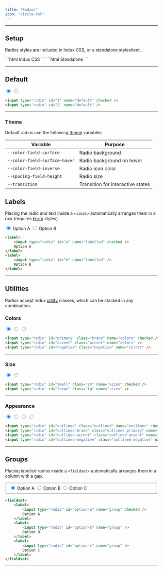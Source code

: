 ```yaml
---
title: "Radios"
icon: "circle-dot"
---
```



---

## Setup

Radios styles are included in Indux CSS, or a standalone stylesheet.

<CodeGroup>
```html Indux CSS
<head>
    <link rel="stylesheet" href="https://cdn.jsdelivr.net/npm/indux/dist/indux.css" />
</head>
```
```html Standalone
<head>
    <link rel="stylesheet" href="https://cdn.jsdelivr.net/npm/indux/dist/indux.theme.css" />
    <link rel="stylesheet" href="https://cdn.jsdelivr.net/npm/indux/dist/indux.radio.css" />
</head>
```
</CodeGroup>

<StyleDisclosure />

---

## Default

<Frame>
    <input type="radio" id="11" name="default" checked />
    <input type="radio" id="22" name="default" />
</Frame>

```html
<input type="radio" id="1" name="default" checked />
<input type="radio" id="2" name="default" />
```

---

### Theme

Default radios use the following [theme](/styles/theme) variables:

| Variable | Purpose |
|----------|---------|
| `--color-field-surface` | Radio background |
| `--color-field-surface-hover` | Radio background on hover |
| `--color-field-inverse` | Radio icon color |
| `--spacing-field-height` | Radio size |
| `--transition` | Transition for interactive states |

## Labels

Placing the radio and text inside a `<label>` automatically arranges them in a row (requires [Form](/elements/forms) styles).


<Frame>
    <label>
        <input type="radio" id="a1"name="labelled" checked />
        Option A
    </label>
    <label>
        <input type="radio" id="b2" name="labelled" />
        Option B
    </label>
</Frame>

```html
<label>
    <input type="radio" id="a" name="labelled" checked />
    Option A
</label>
<label>
    <input type="radio" id="b" name="labelled" />
    Option B
</label>
```

---

## Utilities

Radios accept Indux [utility](/styles/utilities) classes, which can be stacked in any combination.

### Colors

<Frame>
    <input type="radio" id="primary1" class="brand" name="colors" checked />
    <input type="radio" id="accent2" class="accent" name="colors" />
    <input type="radio" id="negative3" class="negative" name="colors" />
</Frame>

```html
<input type="radio" id="primary" class="brand" name="colors" checked />
<input type="radio" id="accent" class="accent" name="colors" />
<input type="radio" id="negative" class="negative" name="colors" />
```

---

### Size

<Frame>
    <input type="radio" id="small1" class="sm" name="sizes" checked />
    <input type="radio" id="large2" class="lg" name="sizes" />
</Frame>

```html
<input type="radio" id="small" class="sm" name="sizes" checked />
<input type="radio" id="large" class="lg" name="sizes" />
```

---

### Appearance

<Frame>
    <input type="radio" id="outlined1" class="outlined" name="outlines" checked />
    <input type="radio" id="outlined-brand2" class="outlined primary" name="outlines" />
    <input type="radio" id="outlined-accent3" class="outlined accent" name="outlines" />
    <input type="radio" id="outlined-negative4" class="outlined negative" name="outlines" />
</Frame>

```html
<input type="radio" id="outlined" class="outlined" name="outlines" checked />
<input type="radio" id="outlined-brand" class="outlined primary" name="outlines" />
<input type="radio" id="outlined-accent" class="outlined accent" name="outlines" />
<input type="radio" id="outlined-negative" class="outlined negative" name="outlines" />
```

---

## Groups

Placing labelled radios inside a `<fieldset>` automatically arranges them in a column with a gap.

<Frame>
<fieldset>
    <label>
        <input type="radio" id="option-a1" name="group" checked />
        Option A
    </label>
    <label>
        <input type="radio" id="option-b2" name="group" />
        Option B
    </label>
    <label>
        <input type="radio" id="option-c3" name="group" />
        Option C
    </label>
</fieldset>
</Frame>

```html
<fieldset>
    <label>
        <input type="radio" id="option-a" name="group" checked />
        Option A
    </label>
    <label>
        <input type="radio" id="option-b" name="group" />
        Option B
    </label>
    <label>
        <input type="radio" id="option-c" name="group" />
        Option C
    </label>
</fieldset>
```

---